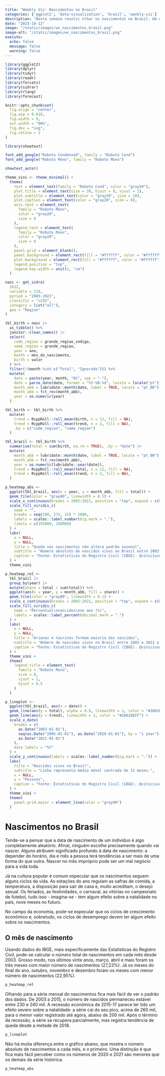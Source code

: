 ```yaml
---
title: "Weekly Viz: Nascimentos no Brasil"
categories: ['ggplot2', 'data-visualization', 'brasil', 'weekly-viz']
description: "Nesta semana resolvi olhar os nascimentos no Brasil. Há menos pessoas nascendo? Em quais meses nascem mais bebês?"
date: "2023-10-13"
image: "/static/images/wv_nascimentos_brasil.png"
image-alt: "/static/images/wv_nascimentos_brasil.png"
execute:
  echo: false
  message: false
  warning: false
---
```


```r
library(ggplot2)
library(dplyr)
library(tidyr)
library(readr)
library(forcats)
library(sidrar)
library(rlang)
library(forecast)

knitr::opts_chunk$set(
  fig.align = "center",
  fig.asp = 0.618,
  fig.width = 9,
  out.width = "90%",
  fig.dev = "svg",
  fig.retina = 2
)
```

```r
library(showtext)

font_add_google("Roboto Condensed", family = "Roboto Cond")
font_add_google("Roboto Mono", family = "Roboto Mono")

showtext_auto()
```

```r
theme_vini <- theme_minimal() +
  theme(
    text = element_text(family = "Roboto Cond", color = "gray10"),
    plot.title = element_text(size = 20, hjust = 0, vjust = 1),
    plot.subtitle = element_text(color = "gray20", size = 10),
    plot.caption = element_text(color = "gray20", size = 8),
    axis.text = element_text(
      family = "Roboto Mono",
      color = "gray20",
      size = 8
    ),
    legend.text = element_text(
      family = "Roboto Mono",
      color = "gray20",
      size = 8
    ),
    panel.grid = element_blank(),
    panel.background = element_rect(fill = "#ffffff", color = "#ffffff"),
    plot.background = element_rect(fill = "#ffffff", color = "#ffffff"),
    legend.position = "top",
    legend.key.width = unit(2, "cm")
  )
```

```r
nasc <- get_sidra(
  2612,
  variable = 218,
  period = "2003-2021",
  classific = "c235",
  category = list("all"),
  geo = "Region"
)
```

```r
tbl_birth = nasc |>
  as_tibble() %>%
  janitor::clean_names() |>
  select(
    code_region = grande_regiao_codigo,
    name_region = grande_regiao,
    year = ano,
    month = mes_do_nascimento,
    birth = valor
  ) %>%
  filter(!(month %in% c("Total", "Ignorado"))) %>%
  mutate(
    date = paste(year, month, "01", sep = "-"),
    date = parse_date(date, format = "%Y-%B-%d", locale = locale("pt")),
    month_abb = lubridate::month(date, label = TRUE, locale = "pt_BR"),
    month_abb = fct_rev(month_abb),
    year = as.numeric(year)
  )

tbl_birth <- tbl_birth %>%
  mutate(
    trend = RcppRoll::roll_mean(birth, n = 12, fill = NA),
    trend = RcppRoll::roll_mean(trend, n = 2, fill = NA),
    .by = c("code_region", "name_region")
  )

tbl_brazil <- tbl_birth %>%
  summarise(total = sum(birth, na.rm = TRUE), .by = "date") |>
  mutate(
    month_abb = lubridate::month(date, label = TRUE, locale = "pt_BR"),
    month_abb = fct_rev(month_abb),
    year = as.numeric(lubridate::year(date)),
    trend = RcppRoll::roll_mean(total, n = 12, fill = NA),
    trend = RcppRoll::roll_mean(trend, n = 2, fill = NA),
  )
```

```r
p_heatmap_abs <-
  ggplot(tbl_brazil, aes(x = year, y = month_abb, fill = total)) +
  geom_tile(color = "gray80", linewidth = 0.1) +
  scale_x_continuous(breaks = 2003:2021, position = "top", expand = c(0, 0)) +
  scale_fill_viridis_c(
    name = "",
    breaks = seq(200, 275, 15) * 1000,
    labels = scales::label_number(big.mark = "."),
    limits = c(195000, 280000)
  ) +
  labs(
    x = NULL,
    y = NULL,
    title = "Queda nos nascimentos não altera padrão sazonal",
    subtitle = "Número absoluto de nascidos vivos no Brasil entre 2003 e 2021 a cada mês.",
    caption = "Fonte: Estatísticas do Registro Civil (IBGE). @viniciusoike"
  ) +
  theme_vini
```

```r
p_heatmap_rel <-
  tbl_brazil |>
  group_by(year) |>
  mutate(share = total / sum(total)) %>%
  ggplot(aes(x = year, y = month_abb, fill = share)) +
  geom_tile(color = "gray80", linewidth = 0.1) +
  scale_x_continuous(breaks = 2003:2021, position = "top", expand = c(0, 0)) +
  scale_fill_viridis_c(
    name = "Percentual\nnascidos\nno ano (%)",
    labels = scales::label_percent(decimal.mark = ".")
  ) +
  labs(
    x = NULL,
    y = NULL,
    title = "Arianos e taurinos formam maioria dos nascidos",
    subtitle = "Número de nascidos vivos no Brasil entre 2003 e 2021 a cada mês. Valores representam o percentual de nascidos vivos em cada ano.",
    caption = "Fonte: Estatísticas do Registro Civil (IBGE). @viniciusoike"
  ) +
  theme_vini +
  theme(
    legend.title = element_text(
      family = "Roboto Mono",
      size = 8,
      vjust = 1,
      hjust = 0.5
    )
  )
```

```r
p_lineplot <-
  ggplot(tbl_brazil, aes(x = date)) +
  geom_line(aes(y = total), alpha = 0.6, linewidth = 1, color = "#26828EFF") +
  geom_line(aes(y = trend), linewidth = 1, color = "#26828EFF") +
  scale_x_date(
    breaks = c(
      as.Date("2003-01-01"),
      seq(as.Date("2005-01-01"), as.Date("2020-01-01"), by = "1 year"),
      as.Date("2021-01-01")
    ),
    date_labels = "%Y"
  ) +
  scale_y_continuous(labels = scales::label_number(big.mark = ".")) +
  labs(
    title = "Nascidos vivos no Brasil",
    subtitle = "Linha representa média móvel centrada de 12 meses.",
    x = NULL,
    y = "Pessoas",
    caption = "Fonte: Estatísticas do Registro Civil (IBGE). @viniciusoike"
  ) +
  theme_vini +
  theme(
    panel.grid.major = element_line(color = "gray90")
  )
```

# Nascimentos no Brasil

Tende-se a pensar que a data de nascimento de um indivíduo é algo completamente aleatório. Afinal, ninguém escolhe precisamente quando vai nascer. Alguns atribuem significado profundo à data de nascimento: a depender do horário, dia e mês a pessoa terá tendências a ser mais de uma forma do que outra. Nascer no mês impróprio pode ser um mal negócio para a vida toda.

Já na cultura popular é comum especular que os nascimentos seguem alguns ciclos da vida. As estações do ano regulam as safras de comida, a temperatura, a disposição para sair de casa e, muito acreditam, o desejo sexual. Os feriados, as festividades, o carnaval, as vitórias no campeonato de futebol, tudo isso - imagina-se - tem algum efeito sobre a natalidade no país, nove meses no futuro.

No campo da economia, pode-se especular que os ciclos de crescimento econômico e, sobretudo, os ciclos de desemprego devem ter algum efeito sobre os nascimentos.

## O mês de nascimento

Usando dados do IBGE, mais especificamente das Estatísticas do Registro Civil, pode-se calcular o número total de nascimentos em cada mês desde 2003. Grosso modo, nos últimos vinte anos, março, abril e maio foram os três meses com maior número de nascimentos (27,23%). Já os meses do final do ano, outubro, novembro e dezembro foram os meses com menor número de nascimentos (22,95%).

```r
p_heatmap_rel
```

Olhando para a série mensal do nascimentos fica mais fácil de ver o padrão dos dados. De 2003 a 2015, o número de nascidos permaneceu estável entre 230 e 240 mil. A recessão econômica de 2015-17 parece ter tido um efeito severo sobre a natalidade: a série cai do seu pico, acima de 260 mil, para o menor valor registrado até agora, abaixo de 200 mil. Após o término da recessão, a série se recupera parcialmente, mas registra tendência de queda desde a metade de 2018.

```r
p_lineplot
```

Não há muita diferença entre o gráfico abaixo, que mostra o número absoluto de nascimentos a cada mês, e o primeiro. Uma distinção é que fica mais fácil perceber como os números de 2020 e 2021 são menores que os demais da série histórica.

```r
p_heatmap_abs
```
